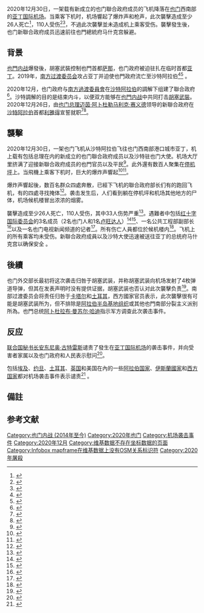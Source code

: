 {{NoteTa
|G1=Country
|1=zh-cn:胡塞;zh-tw:胡希;
}}
{{Infobox civilian attack
|title       = 2020年亞丁襲擊
|partof      = [[也门内战_(2014年至今)|也门内战]]
|image       = 
|image_size  =
|alt         =
|caption     = 
|map         = {{infobox mapframe|coord={{coord|12|49|32|N|45|02|11|E}}|zoom=5|frame-coordinates={{coord|15.67|47.63}}<!-- deliberately not centering map on incident so all of yemen shows up on the thumbnail -->}}
|map_size    =
|map_alt     =
|map_caption =
|location    = [[也门|也门]][[亞丁省|亞丁省]][[亞丁|亞丁]]
|target      = [[亞丁國際機場|亞丁國際機場]]
|coordinates = {{coord|12|49|32|N|45|02|11|E|display=inline,title}}
|date        = 2020年12月30日
|time        =
|timezone    = 
|type        = [[炸弹|炸弹]] <br> [[大规模枪击事件|大规模枪击事件]]
|fatalities  = 26
|injuries    = 110
|perp        = 未知{{efn|[[胡塞运动|胡塞运动]]被指控發動襲擊，但胡塞运动否認。[[阿拉伯半島基地組織|阿拉伯半島基地組織]]同樣被懷疑是襲擊發動者{{r|jazeera.live}}}}
|weapons     = 
|numparts    =
|numpart     =
|dfens       =
|dfen        =
|footage     =
|motive      =
}}
2020年12月30日，一架载有新成立的也门聯合政府成员的飞机降落在[[也门|也门]]西南部的[[亚丁国际机场|亚丁国际机场]]。当乘客下机时，机场響起了爆炸声和枪声，此次襲擊造成至少26人死亡<ref>{{Cite web |title=葉門亞丁機場遇襲增至26死 傷亡恐再增加 |url=https://www.cna.com.tw/news/firstnews/202012310012.aspx |accessdate=2021-01-01 |author=楊昭彥 |date=2020-12-30 |publisher=中央通訊社 |language=zh-hant |location=亞丁 |archive-date=2021-01-12 |archive-url=https://web.archive.org/web/20210112134602/https://www.cna.com.tw/news/firstnews/202012310012.aspx |dead-url=no }}</ref>，110人受伤<ref name="Mukhashaf">{{Cite news|author=Mukhashaf|first=Mohammed|url=https://www.reuters.com/article/us-yemen-security/blast-gunfire-at-aden-airport-after-plane-carrying-new-government-lands-5-killed-idUSKBN29413E?il=0|title=Twenty-two killed in attack on Aden airport after new Yemen cabinet lands|publisher=[[路透社|路透社]]|date=2020-12-30|accessdate=2020-12-30|archive-date=2021-01-07|archive-url=https://web.archive.org/web/20210107161612/https://www.reuters.com/article/us-yemen-security/blast-gunfire-at-aden-airport-after-plane-carrying-new-government-lands-5-killed-idUSKBN29413E?il=0|dead-url=no}}</ref>{{R|McKernan}}<ref>{{Cite web|title=也门新政府官员甫返国 机场猛烈爆炸至少16死60伤|url=https://www.sinchew.com.my/content/content_2402221.html|accessdate=2021-01-01|date=2020-12-30|work=www.sinchew.com.my|archive-date=2020-12-30|archive-url=https://web.archive.org/web/20201230144831/https://www.sinchew.com.my/content/content_2402221.html|dead-url=no}}</ref>，不過此次襲擊並未造成机上乘客受伤。襲擊發生後，也门新聯合政府成员迅速前往也門總統府马什克宫躲避{{R|Al-Haj&Magdy}}。

== 背景 ==
[[也门内战_(2014年至今)|也門内战]]爆發後，胡塞武裝控制也門首都[[萨那|萨那]]，也门政府被迫驻扎在临时首都[[亚丁|亚丁]]。2019年，[[南方过渡委员会|南方过渡委员会]]攻占亚丁并迫使也門政府流亡至沙特阿拉伯<ref name="bbc">{{Cite news|title=Yemen war: Deadly attack at Aden airport as new government arrives|publisher=[[BBC_News|BBC News]]|url=https://www.bbc.com/news/world-middle-east-55484436|date=2020-12-31|access-date=2020-12-31|archive-date=2020-12-30|archive-url=https://web.archive.org/web/20201230114446/https://www.bbc.com/news/world-middle-east-55484436|dead-url=no}}</ref><ref name="Al-Batati&Yee">{{cite news|last1=Al-Batati|first1=Saeed|last2=Yee|first2=Vivian|url=https://www.nytimes.com/2020/12/30/world/middleeast/yemen-explosion-airport.html|title=Yemen Airport Is Attacked as New Government Arrives|work=[[The_New_York_Times|The New York Times]]|date=2020-12-30|access-date=2020-12-30|archive-date=2020-12-30|archive-url=https://web.archive.org/web/20201230131846/https://www.nytimes.com/2020/12/30/world/middleeast/yemen-explosion-airport.html|dead-url=no}}</ref>{{R|npr}} 。

2020年12月，也门政府与[[南方過渡委員會|南方過渡委員會]]在[[沙特阿拉伯|沙特阿拉伯]]的調解下组建了聯合政府<ref name="jazeera">{{Cite web|title=Blasts hit Yemen's Aden airport as new unity government arrives|url=https://www.aljazeera.com/news/2020/12/30/blasts-at-yemens-aden-airport-as-new-unity-government-arrives|accessdate=2020-12-31|date=2020-12-30|publisher=Al Jazeera English|archive-date=2020-12-30|archive-url=https://web.archive.org/web/20201230112754/https://www.aljazeera.com/news/2020/12/30/blasts-at-yemens-aden-airport-as-new-unity-government-arrives|dead-url=no}}</ref>{{R|bbc}}。沙特調解的目的是结束内斗，以便双方能够在[[也门内战_(2014年至今)|也門内战]]中共同打击[[胡塞武裝|胡塞武裝]]{{R|jazeera|npr|arabnews}}。2020年12月26日，由[[也门总理|也门总理]][[迈茵·阿卜杜勒马利克·赛义德|迈茵·阿卜杜勒马利克·赛义德]]领导的新聯合政府在[[沙特阿拉伯|沙特阿拉伯]]首都[[利雅得|利雅得]]宣誓就职<ref name="cabinet.jazeera">{{Cite news|url=https://www.aljazeera.com/news/2020/12/26/yemens-new-government-sworn-in-after-power-sharing-agreement|title=New Yemen gov't sworn in after Saudi-brokered power-sharing deal|publisher=Al Jazeera English|date=2020-12-26|accessdate=2020-12-31|archive-date=2020-12-26|archive-url=https://web.archive.org/web/20201226164527/https://www.aljazeera.com/news/2020/12/26/yemens-new-government-sworn-in-after-power-sharing-agreement|dead-url=no}}</ref><ref name="cabinet.arabnews">{{Cite news|author=Al-Batati|first=Saeed|url=https://arab.news/2zdkh|title=Yemen's new government sworn in, ending months of wrangling|date=2020-12-26|work=Arab News|accessdate=2020-12-31|archive-date=2020-12-26|archive-url=https://web.archive.org/web/20201226183128/https://arab.news/2zdkh|dead-url=no}}</ref>。

== 襲擊 ==
2020年12月30日，一架也门飞机从沙特阿拉伯飞往也门西南部港口城市亚丁，机上载有包括总理在内的新成立的也门聯合政府成员以及沙特驻也门大使{{R|McKernan|Al-Mujahed&Raghavan}}{{Efn|President Hadi, who has been living in Riyadh after the Houthi rebels took control of Sanaa, was not aboard.{{r|jazeera|npr}}}}。机场大厅里挤满了迎接新聯合政府成员的也門官员以及平民<ref name="arabnews">{{Cite news|author=Al-Batati|first=Saeed|url=https://www.arabnews.com/node/1784946/middle-east|title=27 dead, dozens wounded in deadly attack on Aden airport|work=Arab News|date=2020-12-30|accessdate=2020-12-31|archive-date=2020-12-31|archive-url=https://web.archive.org/web/20201231072232/https://www.arabnews.com/node/1784946/middle-east|dead-url=no}}</ref>。此外還有数百人聚集在[[停機坪|停机坪]]上{{R|npr}}。当飛機上乘客下机时，巨大的爆炸声響起<ref name="McKernan">{{Cite news|url=https://www.theguardian.com/world/2020/dec/30/aden-airport-blasts-kill-16-in-attack-directed-at-yemen-government|title=Aden airport blasts kill 26 in attack 'directed at Yemen government'|first=Bethan|author=McKernan|date=2020-12-30|work=[[衛報|衛報]]|accessdate=2020-12-31|archive-date=2021-01-01|archive-url=https://web.archive.org/web/20210101230840/https://www.theguardian.com/world/2020/dec/30/aden-airport-blasts-kill-16-in-attack-directed-at-yemen-government|dead-url=no}}</ref><ref>{{Cite web|title=也门新政府官员返国 机场猛烈爆炸至少5死|url=https://www.kwongwah.com.my/20201230/也门新政府官员返国-机场猛烈爆炸至少5死/|date=2020-12-30|accessdate=2021-01-01|work=光华网|language=zh-hans|archive-date=2021-01-28|archive-url=https://web.archive.org/web/20210128112831/https://www.kwongwah.com.my/20201230/%e4%b9%9f%e9%97%a8%e6%96%b0%e6%94%bf%e5%ba%9c%e5%ae%98%e5%91%98%e8%bf%94%e5%9b%bd-%e6%9c%ba%e5%9c%ba%e7%8c%9b%e7%83%88%e7%88%86%e7%82%b8%e8%87%b3%e5%b0%915%e6%ad%bb/}}</ref>{{Efn|There are conflicting reports regarding how many explosions there were, with reports ranging from two to four.{{r|Al-Haj&Magdy|bbc}}}}。

爆炸声響起後，数百名群众四處奔散，已經下飞机的聯合政府部长们有的跑回飞机，有的四處寻找掩体{{R|npr}}<ref name="cbc">{{Cite news|url=https://www.cbc.ca/news/world/yemen-airport-explosion-1.5857199|title=Yemeni officials say blast at Aden airport kills 25, wounds 110|work=CBC News|agency=Associated Press|date=2020-12-30|accessdate=2020-12-31|archive-date=2021-01-01|archive-url=https://web.archive.org/web/20210101222022/https://www.cbc.ca/news/world/yemen-airport-explosion-1.5857199|dead-url=no}}</ref>。袭击发生后，人们看到躺在停机坪和机场其他地方的尸体，机场候机楼冒出浓浓的烟雾{{R|Al-Haj&Magdy|Mukhashaf|McKernan}}。

襲擊造成至少26人死亡，110人受伤，其中33人伤势严重{{R|Al-Haj&Magdy}}<ref name="Al-Mujahed&Raghavan">{{Cite news|author=Al-Mujahed|first=Ali|author2=Raghavan|first2=Sudarsan|url=https://washingtonpost.com/world/middle_east/aden-explosion-airport-yemen/2020/12/30/06077e2a-4a9f-11eb-97b6-4eb9f72ff46b_story.html|title=Explosions rock Aden airport, killing at least 22, as new Yemen government arrives|work=[[华盛顿邮报|华盛顿邮报]]|date=2020-12-30|accessdate=2020-12-31|archive-date=2020-12-31|archive-url=https://web.archive.org/web/20201231114528/https://www.washingtonpost.com/world/middle_east/aden-explosion-airport-yemen/2020/12/30/06077e2a-4a9f-11eb-97b6-4eb9f72ff46b_story.html|dead-url=no}}</ref>。遇難者中包括[[红十字国际委员会|红十字国际委员会]]的3名成员（2名也门人和1名[[卢旺达|卢旺达人]]）<ref name="npr">{{Cite news|url=https://www.npr.org/2020/12/30/951419361/explosion-rocks-yemeni-airport-where-new-government-just-landed|title=Deadly Explosion Rocks Yemeni Airport Just As New Government Members Land|publisher=[[全国公共广播电台|全国公共广播电台]]|date=2020-12-30|accessdate=2020-12-31|archive-date=2020-12-30|archive-url=https://web.archive.org/web/20201230172345/https://www.npr.org/2020/12/30/951419361/explosion-rocks-yemeni-airport-where-new-government-just-landed|dead-url=no}}</ref><ref name="icrc">{{Cite press release|url=https://www.icrc.org/en/document/yemen-2-icrc-staff-members-killed-1-unaccounted-after-airport-blast|title=Yemen: 3 ICRC staff members killed in airport blast|date=2020-12-30|publisher=International Committee of the Red Cross|access-date=2020-12-31|archive-date=2020-12-31|archive-url=https://web.archive.org/web/20201231150353/https://www.icrc.org/en/document/yemen-2-icrc-staff-members-killed-1-unaccounted-after-airport-blast|dead-url=no}}</ref>、一名公共工程部副部长<ref name="Malsin&al-Batati">{{Cite news|author=Malsin|first=Jared|author2=al-Batati|first2=Saleh|url=https://www.wsj.com/articles/yemen-airport-attack-kills-22-as-new-saudi-backed-government-arrives-11609349273|title=Yemen Airport Attack Kills 22 as New Saudi-Backed Government Arrives|work=[[华尔街日报|华尔街日报]]|date=2020-12-30|accessdate=2020-12-31|archive-date=2021-01-02|archive-url=https://web.archive.org/web/20210102024508/https://www.wsj.com/articles/yemen-airport-attack-kills-22-as-new-saudi-backed-government-arrives-11609349273|dead-url=no}}</ref>{{R|bbc}}{{Efn|It has also been reported that a government official referred to as "deputy minister of housing" or "undersecretary at the labour ministry" has been killed, but it is unclear if this person is the same as the deputy minister of public works.<ref name="Cheeseman">{{cite news|last=Cheeseman|first=Abbie|url=https://www.telegraph.co.uk/news/2020/12/30/explosions-greet-new-unity-government-key-yemen-port/|title=Explosions greet new 'unity' government at key Yemen airport|work=[[每日电讯报|每日电讯报]]|date=2020-12-30|access-date=2020-12-31|archive-date=2020-12-31|archive-url=https://web.archive.org/web/20201231215622/https://www.telegraph.co.uk/news/2020/12/30/explosions-greet-new-unity-government-key-yemen-port/|dead-url=no}}</ref>{{r|bbc}} ''[[纽约时报|纽约时报]]'', however, stated that it was the deputy transport minister who was reported dead.{{r|Al-Batati&Yee}}}}以及一名也门电视新闻频道{{link-en|Belqees TV}}的记者<ref name="9news">{{Cite web|title=Explosions and gunfire rock airport in Yemen|url=https://www.9news.com.au/videos/world/explosions-and-gunfire-rock-airport-in-yemen/ckjcj7vnt00610hqwewoolfqw|accessdate=2020-12-31|date=2020-12-31|work=[[Ninemsn|Ninemsn]]|archive-date=2020-12-31|archive-url=https://web.archive.org/web/20201231085436/https://www.9news.com.au/videos/world/explosions-and-gunfire-rock-airport-in-yemen/ckjcj7vnt00610hqwewoolfqw|dead-url=no}}</ref>{{R|Al-Haj&Magdy}}。所有伤亡人員都位於候机楼内{{R|arabnews|Cheeseman}}<ref name="Spencer">{{Cite news|author=Spencer|first=Richard|url=https://www.thetimes.co.uk/article/airport-explosions-target-yemens-new-government-rbbvj3jvb|title=Attack on Yemen airport kills 25|work=[[泰晤士报|泰晤士报]]|date=2020-12-30|accessdate=2020-12-31|archive-date=2021-01-24|archive-url=https://web.archive.org/web/20210124090059/https://www.thetimes.co.uk/article/airport-explosions-target-yemens-new-government-rbbvj3jvb|dead-url=no}}</ref>。飞机上的所有乘客均未受伤{{R|Al-Haj&Magdy}}。新聯合政府成員以及沙特大使迅速被送往亚丁的总统府马什克宫以确保安全{{R|jazeera|Al-Haj&Magdy}} 。

== 後續 ==
也门外交部长{{link-en|艾哈迈德·阿瓦德·本·穆巴拉克|Ahmad Awad bin Mubarak}}最初将这次袭击归咎于胡塞武装，并称胡塞武装向机场发射了4枚弹道导弹，但其在发表声明时没有提供证据，胡塞武装也否认对此次襲擊负责<ref name="Al-Haj&Magdy">{{Cite news|author=Al-Haj|first=Ahmed|author2=Magdy|first2=Samy|date=2020-12-30|title=Yemeni officials: Blast at Aden airport kills 25, wounds 110|publisher=[[美联社|美联社]]|url=https://apnews.com/article/yemen-middle-east-cabinets-sanaa-9fdc085dab7abb0a0f9888158be5ab0d|accessdate=2020-12-30|archive-date=2020-12-30|archive-url=https://web.archive.org/web/20201230124331/https://apnews.com/article/yemen-middle-east-cabinets-sanaa-9fdc085dab7abb0a0f9888158be5ab0d|dead-url=no}}</ref>{{R|Malsin&al-Batati}}。南部过渡委员会将责任归咎于[[卡塔尔|卡塔尔]]和[[土耳其|土耳其]]，西方國家官员表示，此次襲擊很有可能是胡塞武装所为，但不排除是[[阿拉伯半岛基地组织|阿拉伯半岛基地组织]]或其他也門南部分裂主义派别所為。也門总统[[阿卜杜拉布·曼苏尔·哈迪|阿卜杜拉布·曼苏尔·哈迪]]指示军方调查此次袭击事件{{R|npr}}。

== 反应 ==
[[联合国秘书长|联合国秘书长]][[安东尼奥·古特雷斯|安东尼奥·古特雷斯]]谴责了發生在[[亚丁国际机场|亚丁国际机场]]的袭击事件，并向受害者家属以及也门政府和人民表示慰问<ref name="response.guterres">{{Cite tweet|user=OSE_Yemen|title=UN Secretary-General @antonioguterres condemns the deplorable attack on #Aden airport shortly after the arrival of the newly formed Yemeni cabinet|number=1344398049687330822|date=2020-12-30}}</ref>。

包括[[埃及|埃及]]、[[约旦|约旦]]、[[土耳其|土耳其]]、[[英国|英国]]和美国在內的一些[[阿拉伯国家|阿拉伯国家]]、[[伊斯蘭國家|伊斯蘭國家]]和[[西方国家|西方国家]]都对机场袭击事件表示谴责<ref name="jazeera.live">{{cite news|url=https://www.aljazeera.com/news/2020/12/30/several-killed-in-attack-on-yemens-aden-airport|title=Yemen's PM condemns 'treacherous, cowardly' Aden airport attack|publisher=[[Al_Jazeera_English|Al Jazeera English]]|date=2020-12-30|accessdate=2020-12-30|archive-date=2020-12-30|archive-url=https://web.archive.org/web/20201230143112/https://www.aljazeera.com/news/2020/12/30/several-killed-in-attack-on-yemens-aden-airport|dead-url=no}}</ref>{{R|Al-Haj&Magdy|Al-Mujahed&Raghavan}} 。

== 備註 ==
{{Notelist}}

== 参考文献 ==
{{Reflist|30em}}

[[Category:也门内战_(2014年至今)|Category:也门内战 (2014年至今)]]
[[Category:2020年也门|Category:2020年也门]]
[[Category:机场袭击事件|Category:机场袭击事件]]
[[Category:2020年12月|Category:2020年12月]]
[[Category:维基数据不存在坐标数据的页面|Category:维基数据不存在坐标数据的页面]]
[[Category:Infobox_mapframe在维基数据上没有OSM关系标识符|Category:Infobox mapframe在维基数据上没有OSM关系标识符]]
[[Category:2020年屠殺|Category:2020年屠殺]]